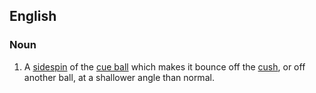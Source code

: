 ==English==

===Noun===
{{en-noun|sg=[[check]] [[side]]}}

# {{context|sports|billiards|snooker|pool}} A [[sidespin]] of the [[cue ball]] which makes it bounce off the [[cush]], or off another ball, at a shallower angle than normal.